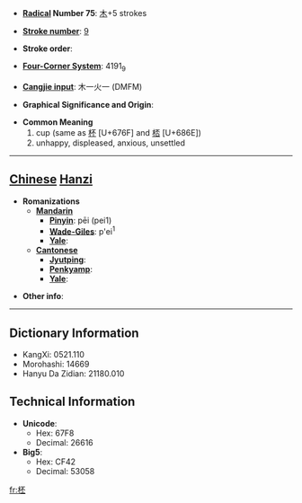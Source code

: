 * '''[[Wiktionary:Chinese radical index| Radical]] Number 75''': [[Wiktionary:Chinese radical index 木|木]]+5 strokes

* '''[[Wiktionary:Chinese total strokes index|Stroke number]]''': [[Wiktionary:Chinese total strokes index 9|9]]

* '''Stroke order''': 

* '''[[Wiktionary:Chinese four corner index|Four-Corner System]]''': 4191<sub>9</sub>

* '''[[Wiktionary:Chinese Cangjie index|Cangjie input]]''': 木一火一 (DMFM)

* '''Graphical Significance and Origin''': 

* '''Common Meaning'''
*#cup (same as [[杯]] [U+676F] and [[桮]] [U+686E])
*# unhappy, displeased, anxious, unsettled


----

== [[Chinese]] [[Hanzi]] ==

* '''Romanizations'''
** '''[[Mandarin]]'''
*** '''[[Pinyin]]''': pēi (pei1)
*** '''[[Wade-Giles]]''': p'ei<sup>1</sup>
*** '''[[Yale]]''': 
** '''[[Cantonese]]'''
*** '''[[Jyutping]]''':
*** '''[[Penkyamp]]''': 
*** '''[[Yale]]''': 

* '''Other info''': 

----

== Dictionary Information ==

* KangXi: 0521.110
* Morohashi: 14669
* Hanyu Da Zidian: 21180.010

== Technical Information ==

* '''Unicode''':
** Hex: 67F8
** Decimal: 26616
* '''Big5''':
** Hex: CF42
** Decimal: 53058

[[fr:柸]]